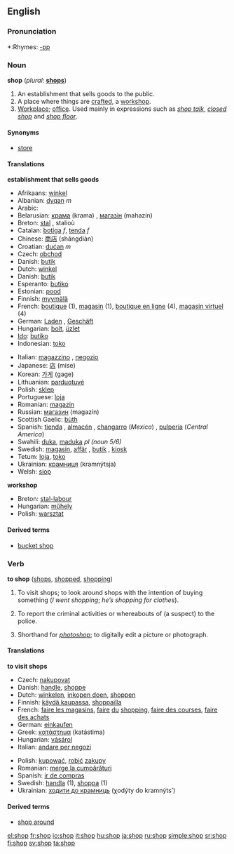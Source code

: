 ==English==

===Pronunciation===
*:Rhymes: [[Rhymes:English:-ɒp|-ɒp]]

===Noun===
'''shop''' (''plural:'' '''[[shops]]''')

# An establishment that sells goods to the public.
# A place where things are [[craft]]ed, a [[workshop]].
# [[Workplace]]; [[office]]. Used mainly in expressions such as ''[[shop talk]]'', ''[[closed shop]]'' and ''[[shop floor]]''.

====Synonyms====
*{{italbrac|establishment that sells goods}} [[store]]

====Translations====

'''establishment that sells goods'''
{{top}}
*Afrikaans: [[winkel]]
*Albanian: [[dyqan]] ''m''
*Arabic: {{ARchar|[[دكان]]}} {{Unicode|(duká:n)}}
*Belarusian: [[крама]]  (krama) {{f}}, [[магазін]] (mahazín)  {{m}}
*Breton: [[stal]] {{f}}, stalioù {{p}}
*Catalan: [[botiga]] ''f'', [[tenda]] ''f''
*Chinese: [[商店]] (shāngdiàn)
*Croatian: [[dućan]] ''m''
*Czech: [[obchod]] {{m}}
*Danish: [[butik]]
*Dutch: [[winkel]] {{m}}
*Danish: [[butik]]
*Esperanto: [[butiko]]
*Estonian: [[pood]]
*Finnish: [[myymälä]]
*French: [[boutique]] {{f}} (1), [[magasin]] {{m}} (1), [[boutique en ligne]] {{f}} (4), [[magasin virtuel]] {{m}} (4)
*German: [[Laden]] {{m}}, [[Geschäft]] {{f}}
*Hungarian: [[bolt]], [[üzlet]]
*[[Ido]]: [[butiko]]
*Indonesian: [[toko]]
{{mid}}
*Italian: [[magazzino]] {{m}}, [[negozio]] {{m}}
*Japanese: [[店]] (mise)
*Korean: [[가게]] (gage)
*Lithuanian: [[parduotuvė]] {{f}}
*Polish: [[sklep]] {{m}}
*Portuguese: [[loja]] {{f}}
*Romanian: [[magazin]] {{n}}
*Russian: [[магазин]] (magazín) {{m}}
*Scottish Gaelic: [[bùth]]
*Spanish: [[tienda]] {{f}}, [[almacén]] {{m}}<!--never seen in mexico-->, [[changarro]] {{m}} (''Mexico'')<!--but never seen or heard personally-->, [[pulpería]] (''Central America'')<!--seen in Honduras but not Mexico, Guatemala, or El Salvador-->
*Swahili: [[duka]], [[maduka]] ''pl (noun 5/6)''
*Swedish: [[magasin]], [[affär]] {{c}}, [[butik]] {{c}}, [[kiosk]] {{c}}
*Tetum: [[loja]], [[toko]]
*Ukrainian: [[крамниця]] (kramnýtsja) {{f}}
*Welsh: [[siop]] {{f}}
{{bottom}}

'''workshop'''
*Breton: [[stal-labour]] {{f}}
*Hungarian: [[műhely]]
*Polish: [[warsztat]] {{m}}

====Derived terms====
* [[bucket shop]]

===Verb===
'''to shop''' ([[shops]], [[shopped]], [[shopping]])

# {{intransitive}} To visit shops; to look around shops with the intention of buying something (''I went shopping''; ''he’s shopping for clothes'').
# {{transitive}} To report the criminal activities or whereabouts of (a suspect) to the police.
# {{cattag|transitive|Internet}} Shorthand for ''[[photoshop]]''; to digitally edit a picture or photograph.

====Translations====

'''to visit shops'''
{{top}}
*Czech: [[nakupovat]]
*Danish: [[handle]], [[shoppe]]
*Dutch: [[winkelen]], [[inkopen doen]], [[shoppen]]
*Finnish: [[käydä kaupassa]], [[shoppailla]]
*French: [[faire les magasins]], [[faire]] [[du]] [[shopping]], [[faire des courses]], [[faire des achats]]
*German: [[einkaufen]]
*Greek: [[κατάστημα]] (katástima)
*Hungarian: [[vásárol]]
*Italian: [[andare per negozi]]
{{mid}}
*Polish: [[kupować]], [[robić]] [[zakup]]y
*Romanian: [[merge la cumpărături]]
*Spanish: [[ir de compras]]
*Swedish: [[handla]] (1), [[shoppa]] (1)
*Ukrainian: [[ходити до крамниць]] (χodýty do kramnýts’) 
{{bottom}}

====Derived terms====
*[[shop around]]

[[el:shop]]
[[fr:shop]]
[[io:shop]]
[[it:shop]]
[[hu:shop]]
[[ja:shop]]
[[ru:shop]]
[[simple:shop]]
[[sr:shop]]
[[fi:shop]]
[[sv:shop]]
[[ta:shop]]
